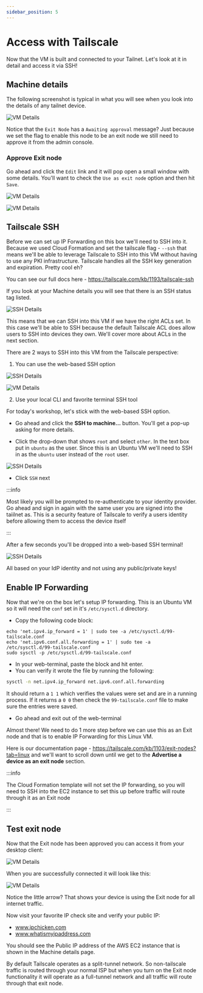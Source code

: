 ```yaml
---
sidebar_position: 5
---
```


# Access with Tailscale

Now that the VM is built and connected to your Tailnet. Let's look at it in detail and access it via SSH!

## Machine details

The following screenshot is typical in what you will see when you look into the details of any tailnet device. 


![VM Details](/img/vm-details-1.png)

Notice that the `Exit Node` has a `Awaiting approval` message? Just because we set the flag to enable this node to be an exit node we still need to approve it from the admin console.

### Approve Exit node

Go ahead and click the `Edit` link and it will pop open a small window with some details. You'll want to check the `Use as exit node` option and then hit `Save`.

![VM Details](/img/vm-details-2.png)

![VM Details](/img/vm-details-3.png)


## Tailscale SSH

Before we can set up IP Forwarding on this box we'll need to SSH into it. Because we used Cloud Formation and set the tailscale flag - `--ssh` that means we'll be able to leverage
Tailscale to SSH into this VM without having to use any PKI infrastructure. Tailscale handles all the SSH key generation and expiration. Pretty cool eh?

You can see our full docs here - https://tailscale.com/kb/1193/tailscale-ssh

If you look at your Machine details you will see that there is an SSH status tag listed.

![SSH Details](/img/tailscale-ssh-1.png)



This means that we can SSH into this VM if we have the right ACLs set. In this case  we'll be able to SSH because the default Tailscale ACL does allow users to SSH 
into devices they own.  We'll cover more about ACLs in the next section.

There are 2 ways to SSH into this VM from the Tailscale perspective:

1. You can use the web-based SSH option 

![SSH Details](/img/tailscale-ssh-2.png)

![VM Details](/img/vm-ssh-1.png)

2. Use your local CLI and favorite terminal SSH tool

For today's workshop, let's stick with the web-based SSH option.

* Go ahead and click the **SSH to machine...** button. You'll get a pop-up asking for more details.

* Click the drop-down that shows `root` and select `other`. In the text box put in `ubuntu` as the user. Since this is an Ubuntu VM we'll need to SSH in as the `ubuntu` user instead of the `root` user.

![SSH Details](/img/tailscale-ssh-4.png)

* Click `SSH` next

:::info

Most likely you will be prompted to re-authenticate to your identity provider. Go ahead and sign in again with the same user you are signed into the taiilnet as. This is a security
feature of Tailscale to verify a users identity before allowing them to access the device itself

:::

After a few seconds you'll be dropped into a web-based SSH terminal!

![SSH Details](/img/tailscale-ssh-5.png)

All based on your IdP identity and not using any public/private keys! 

## Enable IP Forwarding

Now that we're on the box let's setup IP forwarding. This is an Ubuntu VM so it will need the `conf` set in it's `/etc/sysctl.d` directory. 

* Copy the following code block:

```shell 
echo 'net.ipv4.ip_forward = 1' | sudo tee -a /etc/sysctl.d/99-tailscale.conf
echo 'net.ipv6.conf.all.forwarding = 1' | sudo tee -a /etc/sysctl.d/99-tailscale.conf
sudo sysctl -p /etc/sysctl.d/99-tailscale.conf
```

* In your web-terminal, paste the block and hit enter.
* You can verify it wrote the file by running the following:

```bash
sysctl -n net.ipv4.ip_forward net.ipv6.conf.all.forwarding
```

 It should return a `1 1` which verifies the values were set and are in a running process. If it returns a `0 0` then check the `99-tailscale.conf` file to make sure the entries were saved.

* Go ahead and exit out of the web-terminal



Almost there! We need to do 1 more step before we can use this as an Exit node and that is to enable IP Forwarding for this Linux VM.

Here is our documentation page  - https://tailscale.com/kb/1103/exit-nodes?tab=linux and we'll want to scroll down until we get to the **Advertise a device as an exit node** section.

:::info

The Cloud Formation template will not set the IP forwarding, so you will need to SSH into the EC2 instance to set this up before traffic will 
route through it as an Exit node

:::

## Test exit node

Now that the Exit node has been approved you can access it from your desktop client:

![VM Details](/img/exit-node-1.png)


When you are successfully connected it will look like this:

![VM Details](/img/exit-node-2.png)

Notice the little arrow? That shows your device is using the Exit node for all internet traffic.

Now visit your favorite IP check site and verify your public IP:

- www.ipchicken.com
- www.whatismyipaddress.com

You should see the Public IP address of the AWS EC2 instance that is shown in the Machine details page.

By default Tailscale operates as a split-tunnel network. So non-tailscale traffic is routed through your normal ISP but when you turn on the Exit node functionality it will operate 
as a full-tunnel network and all traffic will route through that exit node.


